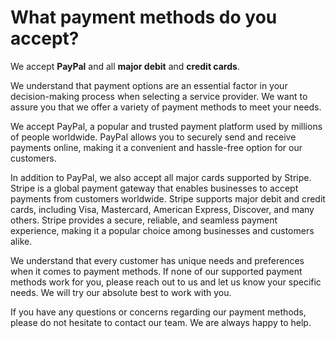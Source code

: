 # What payment methods do you accept?

We accept **PayPal** and all **major debit** and **credit cards**.

We understand that payment options are an essential factor in your decision-making process when selecting a service provider. We want to assure you that we offer a variety of payment methods to meet your needs.

We accept PayPal, a popular and trusted payment platform used by millions of people worldwide. PayPal allows you to securely send and receive payments online, making it a convenient and hassle-free option for our customers.

In addition to PayPal, we also accept all major cards supported by Stripe. Stripe is a global payment gateway that enables businesses to accept payments from customers worldwide. Stripe supports major debit and credit cards, including Visa, Mastercard, American Express, Discover, and many others. Stripe provides a secure, reliable, and seamless payment experience, making it a popular choice among businesses and customers alike.

We understand that every customer has unique needs and preferences when it comes to payment methods. If none of our supported payment methods work for you, please reach out to us and let us know your specific needs. We will try our absolute best to work with you.

If you have any questions or concerns regarding our payment methods, please do not hesitate to contact our team. We are always happy to help.